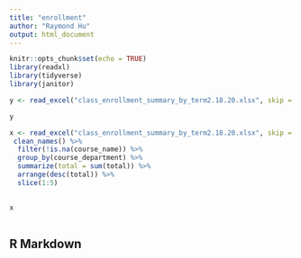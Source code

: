 ```yaml
---
title: "enrollment"
author: "Raymond Hu"
output: html_document
---
```


```r

knitr::opts_chunk$set(echo = TRUE)
library(readxl)
library(tidyverse)
library(janitor)

```

```r
y <- read_excel("class_enrollment_summary_by_term2.18.20.xlsx", skip = 3) 

y

x <- read_excel("class_enrollment_summary_by_term2.18.20.xlsx", skip = 3) %>%
 clean_names() %>%
  filter(!is.na(course_name)) %>% 
  group_by(course_department) %>% 
  summarize(total = sum(total)) %>%
  arrange(desc(total)) %>% 
  slice(1:5) 
  

x
  

```
## R Markdown
